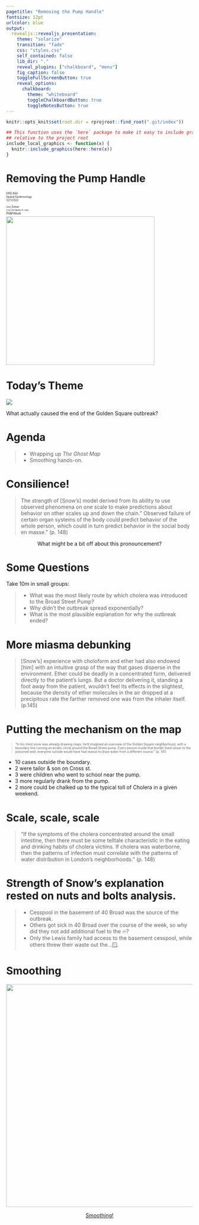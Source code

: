 ```yaml
---
pagetitle: "Removing the Pump Handle"
fontsize: 12pt
urlcolor: blue
output: 
  revealjs::revealjs_presentation:
    theme: "solarize"
    transition: "fade"
    css: "styles.css"
    self_contained: false
    lib_dir: "."
    reveal_plugins: ["chalkboard", "menu"]
    fig_caption: false
    toggleFullScreenButton: true
    reveal_options: 
      chalkboard:
        theme: "whiteboard"
        toggleChalkboardButton: true
        toggleNotesButton: true
---
```


```r
knitr::opts_knit$set(root.dir = rprojroot::find_root(".git/index"))

## This function uses the `here` package to make it easy to include graphics in a directory
## relative to the project root
include_local_graphics <- function(x) {
  knitr::include_graphics(here::here(x))
}
```

# Removing the Pump Handle {#title}

<div class="paddeddiv">
  <p style="font-size:0.5em; text-align: left;">
      EPID 684  
      Spatial Epidemiology  
      1/27/2022 
      <br><br>
      Jon Zelner  
      `jzelner@umich.edu`  
      [`epibayes.io`](https://epibayes.io) 
    </p>
</div>

<div class="itemr" id="footerDiv"><img id="footerImg" src="../images/epid_logo.png" width="400"></div>

# Today's <span class="alert">Theme</span> {.imgslide}

<img src="../images/broad_street_pump.jpg">

What actually caused the end of the Golden Square outbreak?


# Agenda

>- Wrapping up *The Ghost Map*
>- <span class="alert">Smoothing</span> hands-on.

# Consilience!

> <span class="alert">The strength of [Snow's] model derived from its ability to use observed phenomena on one scale to make predictions about behavior on other scales up and down the chain.</span>" Observed failure of certain organ systems of the body could predict behavior of the whole person, which could in turn predict behavior in the social body en masse." (p. 148)

<p class="fragment" style="text-align: center;">What might be a bit off about this pronouncement?</p>

# Some Questions

Take <span class="alert">10m</span> in small groups:

>- What was the most likely route by which cholera was introduced to the Broad Street Pump?
>- Why didn't the outbreak spread <span class="alert">exponentially</span>?
>- What is the most plausible explanation for why the outbreak ended?

# More <span class="alert">miasma</span> debunking

> [Snow's] experience with choloform and ether had also endowed [him] with an intuitive grasp of the way that gases disperse in the environment. Ether could be deadly in a concentrated form, delivered directly to the patient’s lungs. <span class="alert">But a doctor delivering it, standing a foot away from the patient, wouldn’t feel its effects in the slightest, because the density of ether molecules in the air dropped at a precipitous rate the farther removed one was from the inhaler itself.</span>  (p.145)

# Putting the <span class="alert">mechanism</span> on the map

<div class="toprow">
  <div style="flex:70%"><blockquote style="font-size: 0.6em;">"In his mind snow was already drawing maps. he’d imagined an overview of the Golden Square neighborhood, with a <span class="alert">boundary line running an erratic circle around the Broad Street pump.</span> Every person inside that border lived closer to the poisoned well; everyone outside would have had reason to draw water from a different source." (p. 141)</blockquote></div>
  <div class="textcolumn"><ul>
      <li class="fragment">10 cases outside the boundary.</li>
      <li class="fragment">2 were tailor & son on Cross st.</li>
      <li class="fragment">3 were children who went to school near the pump.</li>
      <li class="fragment">3 more regularly drank from the pump.</li>
      <li class="fragment">2 more could be chalked up to the typical toll of Cholera in a given weekend.</li>
    </ul>
  </div>
  
</div>

# Scale, scale, scale

> "If the symptoms of the cholera concentrated around the small intestine, then there must be some telltale characteristic in the eating and drinking habits of cholera victims. If cholera was waterborne, then the patterns of infection must correlate with the patterns of water distribution in London's neighborhoods." (p. 148)

# Strength of Snow's explanation rested on <span class="alert">nuts and bolts</span> analysis.

>- Cesspool in the basement of 40 Broad was the source of the outbreak. 
>- Others got sick in 40 Broad over the course of the week, so why did they not add additional fuel to the 🔥?
>- Only the Lewis family had access to the basement cesspool, while others threw their waste out the...🪟.

# Smoothing

<a href="https://sph-umich.shinyapps.io/smoothing">
<img src="../images/smoothing_front_page.png" width="600"> 
</a>

<p style="text-align: center;"><a href="https://sph-umich.shinyapps.io/smoothing">Smoothing!</a><p>
